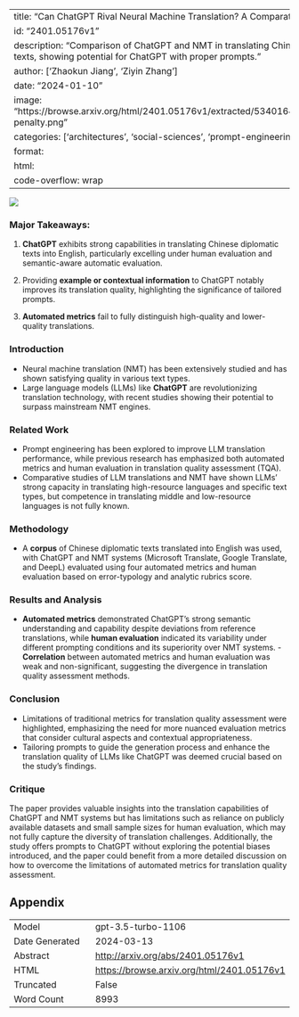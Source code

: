 
---
title: "Can ChatGPT Rival Neural Machine Translation? A Comparative Study"
id: "2401.05176v1"
description: "Comparison of ChatGPT and NMT in translating Chinese diplomatic texts, showing potential for ChatGPT with proper prompts."
author: ['Zhaokun Jiang', 'Ziyin Zhang']
date: "2024-01-10"
image: "https://browse.arxiv.org/html/2401.05176v1/extracted/5340164/figures/error-penalty.png"
categories: ['architectures', 'social-sciences', 'prompt-engineering', 'hci']
format:
  html:
    code-overflow: wrap
---

![](https://browse.arxiv.org/html/2401.05176v1/extracted/5340164/figures/error-penalty.png)

### Major Takeaways:

1. **ChatGPT** exhibits strong capabilities in translating Chinese diplomatic texts into English, particularly excelling under human evaluation and semantic-aware automatic evaluation.

2. Providing **example or contextual information** to ChatGPT notably improves its translation quality, highlighting the significance of tailored prompts.

3. **Automated metrics** fail to fully distinguish high-quality and lower-quality translations.

### Introduction
- Neural machine translation (NMT) has been extensively studied and has shown satisfying quality in various text types.
- Large language models (LLMs) like **ChatGPT** are revolutionizing translation technology, with recent studies showing their potential to surpass mainstream NMT engines.

### Related Work
- Prompt engineering has been explored to improve LLM translation performance, while previous research has emphasized both automated metrics and human evaluation in translation quality assessment (TQA).
- Comparative studies of LLM translations and NMT have shown LLMs' strong capacity in translating high-resource languages and specific text types, but competence in translating middle and low-resource languages is not fully known.

### Methodology
- A **corpus** of Chinese diplomatic texts translated into English was used, with ChatGPT and NMT systems (Microsoft Translate, Google Translate, and DeepL) evaluated using four automated metrics and human evaluation based on error-typology and analytic rubrics score.

### Results and Analysis
- **Automated metrics** demonstrated ChatGPT's strong semantic understanding and capability despite deviations from reference translations, while **human evaluation** indicated its variability under different prompting conditions and its superiority over NMT systems.
-**Correlation** between automated metrics and human evaluation was weak and non-significant, suggesting the divergence in translation quality assessment methods.

### Conclusion
- Limitations of traditional metrics for translation quality assessment were highlighted, emphasizing the need for more nuanced evaluation metrics that consider cultural aspects and contextual appropriateness.
- Tailoring prompts to guide the generation process and enhance the translation quality of LLMs like ChatGPT was deemed crucial based on the study's findings.

### Critique
The paper provides valuable insights into the translation capabilities of ChatGPT and NMT systems but has limitations such as reliance on publicly available datasets and small sample sizes for human evaluation, which may not fully capture the diversity of translation challenges. Additionally, the study offers prompts to ChatGPT without exploring the potential biases introduced, and the paper could benefit from a more detailed discussion on how to overcome the limitations of automated metrics for translation quality assessment.

## Appendix

|          |          |
|----------|----------|
| Model     | gpt-3.5-turbo-1106       |
| Date Generated     | 2024-03-13       |
| Abstract | [http://arxiv.org/abs/2401.05176v1](http://arxiv.org/abs/2401.05176v1)        |
| HTML     | [https://browse.arxiv.org/html/2401.05176v1](https://browse.arxiv.org/html/2401.05176v1)       |
| Truncated       | False       |
| Word Count       | 8993       |